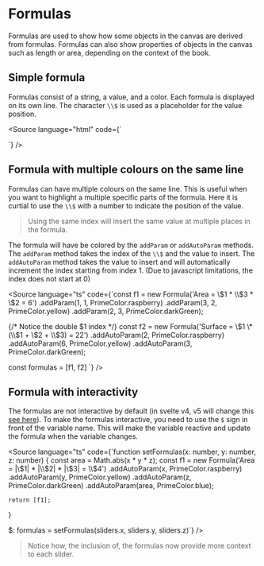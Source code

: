

<Meta of={FormulasStory} />

# Formulas

Formulas are used to show how some objects in the canvas are derived from formulas.
Formulas can also show properties of objects in the canvas such as length or area,
depending on the context of the book.

## Simple formula

Formulas consist of a string, a value, and a color. Each formula is displayed on its own line.
The character `\\$` is used as a placeholder for the value position.

<Source language="html" code={`<script lang="ts">
  
  const f1 = new Formula('Area = 1 * 2 * 3 = \\$', 6, PrimeColor.raspberry);
  const f2 = new Formula('Surface = 2 * (2 + 6 + 3) = \\$', 22, PrimeColor.yellow);
</script>

<Canvas3D formulas={[f1,f2]}>
  <!-- Your content here -->
  <!-- slider values can be accessed in the canvas by providing the {sliders.x}, {sliders.y} and {sliders.z} variables -->
</Canvas3D>`} />

<Canvas of={FormulasStory.SimpleFormula} />

## Formula with multiple colours on the same line

Formulas can have multiple colours on the same line. This is useful when you want
to highlight a multiple specific parts of the formula. Here it is curtial to use
the `\\$` with a number to indicate the position of the value.

> Using the same index will insert the same value at multiple places in the formula.

The formula will have be colored by the `addParam` or `addAutoParam` methods. The `addParam` method
takes the index of the `\\$` and the value to insert. The `addAutoParam` method takes the value to insert
and will automatically increment the index starting from index 1. (Due to javascript limitations, the index does not start at 0)

<Source language="ts" code={`const f1 = new Formula('Area = \\$1 * \\$3 * \\$2 = 6')
  .addParam(1, 1, PrimeColor.raspberry)
  .addParam(3, 2, PrimeColor.yellow)
  .addParam(2, 3, PrimeColor.darkGreen);

{/* Notice the double $1 index */}
const f2 = new Formula('Surface = \\$1 \* (\\$1 + \\$2 + \\$3) = 22')
.addAutoParam(2, PrimeColor.raspberry)
.addAutoParam(6, PrimeColor.yellow)
.addAutoParam(3, PrimeColor.darkGreen);

const formulas = [f1, f2]
`} />

<Canvas of={FormulasStory.MulticolorFormula} />

## Formula with interactivity

The formulas are not interactive by default (in svelte v4, v5 will change this [see here](https://svelte.dev/blog/runes)).
To make the formulas interactive, you need to use the `$` sign in front of the variable name.
This will make the variable reactive and update the formula when the variable changes.

<Source language="ts" code={`function setFormulas(x: number, y: number, z: number) {
    const area = Math.abs(x * y * z);
    const f1 = new Formula('Area = |\\$1| * |\\$2| * |\\$3| = \\$4')
      .addAutoParam(x, PrimeColor.raspberry)
      .addAutoParam(y, PrimeColor.yellow)
      .addAutoParam(z, PrimeColor.darkGreen)
      .addAutoParam(area, PrimeColor.blue);

    return [f1];

}

$: formulas = setFormulas(sliders.x, sliders.y, sliders.z)`} />

> Notice how, the inclusion of, the formulas now provide more context to each slider.

<Canvas of={FormulasStory.InteractiveFormula} />
